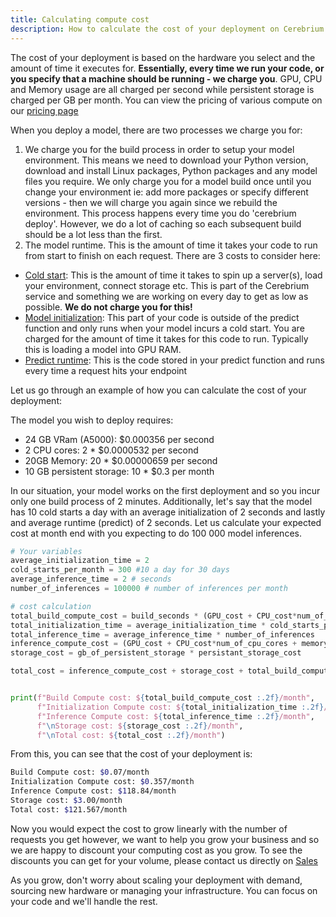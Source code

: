 ```yaml
---
title: Calculating compute cost
description: How to calculate the cost of your deployment on Cerebrium
---
```


The cost of your deployment is based on the hardware you select and the amount of time it executes for. <b>Essentially, every time we run your code, or you specify that a
machine should be running - we charge you</b>. GPU, CPU and Memory usage are all charged per second while persistent storage is charged per GB per month. You can
view the pricing of various compute on our [pricing page](https://www.cerebrium.ai/pricing)

When you deploy a model, there are two processes we charge you for:

1. We charge you for the build process in order to setup your model environment. This means we need to download your Python version, download and install Linux packages, Python packages
   and any model files you require. We only charge you for a model build once until you change your environment ie: add more packages or specify different versions - then we will charge you again since
   we rebuild the environment. This process happens every time you do 'cerebrium deploy'. However, we do a lot of caching so each subsequent build should be a lot less than the first.
2. The model runtime. This is the amount of time it takes your code to run from start to finish on each request. There are 3 costs to consider here:

- <u>Cold start</u>: This is the amount of time it takes to spin up a server(s),
  load your environment, connect storage etc. This is part of the Cerebrium
  service and something we are working on every day to get as low as possible. <b>We do not charge you for this!</b>
- <u>Model initialization</u>: This part of your code is outside of the predict
  function and only runs when your model incurs a cold start. You are charged
  for the amount of time it takes for this code to run. Typically this is loading a model into GPU RAM.
- <u>Predict runtime</u>: This is the code stored in your predict function and
  runs every time a request hits your endpoint

Let us go through an example of how you can calculate the cost of your deployment:

The model you wish to deploy requires:

- 24 GB VRam (A5000): $0.000356 per second
- 2 CPU cores: 2 \* $0.0000532 per second
- 20GB Memory: 20 \* $0.00000659 per second
- 10 GB persistent storage: 10 \* $0.3 per month

In our situation, your model works on the first deployment and so you incur only one build process of 2 minutes. Additionally, let's say that the model has 10 cold starts a day with an average initialization of 2 seconds and lastly and average runtime (predict) of 2 seconds. Let us calculate your
expected cost at month end with you expecting to do 100 000 model inferences.

```python
# Your variables
average_initialization_time = 2
cold_starts_per_month = 300 #10 a day for 30 days
average_inference_time = 2 # seconds
number_of_inferences = 100000 # number of inferences per month

# cost calculation
total_build_compute_cost = build_seconds * (GPU_cost + CPU_cost*num_of_cpu_cores + memory_cost*gb_of_RAM )
total_initialization_time = average_initialization_time * cold_starts_per_month
total_inference_time = average_inference_time * number_of_inferences
inference_compute_cost = (GPU_cost + CPU_cost*num_of_cpu_cores + memory_cost*gb_of_RAM ) * total_inference_time
storage_cost = gb_of_persistent_storage * persistant_storage_cost

total_cost = inference_compute_cost + storage_cost + total_build_compute_cost + total_initialization_time


print(f"Build Compute cost: ${total_build_compute_cost :.2f}/month",
      f"Initialization Compute cost: ${total_initialization_time :.2f}/month",
      f"Inference Compute cost: ${total_inference_time :.2f}/month",
      f"\nStorage cost: ${storage_cost :.2f}/month",
      f"\nTotal cost: ${total_cost :.2f}/month")
```

From this, you can see that the cost of your deployment is:

```bash
Build Compute cost: $0.07/month
Initialization Compute cost: $0.357/month
Inference Compute cost: $118.84/month
Storage cost: $3.00/month
Total cost: $121.567/month
```

Now you would expect the cost to grow linearly with the number of requests you get however, we want to help you grow your business and so we are happy to discount your computing cost as you grow.
To see the discounts you can get for your volume, please contact us directly on [Sales](mailto:sales@cerebrium.ai)

As you grow, don't worry about scaling your deployment with demand, sourcing new hardware or managing your infrastructure. You can focus on your code and we'll handle the rest.
